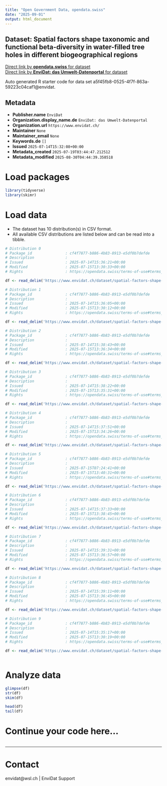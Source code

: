 ```yaml
---
title: "Open Government Data, opendata.swiss"
date: "2025-09-01"
output: html_document
---
```


## Dataset: Spatial factors shape taxonomic and functional beta-diversity in water-filled tree holes in different biogeographical regions



[Direct link by **opendata.swiss** for dataset](https://opendata.swiss/de/dataset/spatial-factors-shape-taxonomic-and-functional-beta-diversity-in-water-filled-tree-holes-in-dif)<br>
[Direct link by **EnviDat: das Umwelt-Datenportal** for dataset](https://www.envidat.ch/#/metadata/spatial-factors-shape-taxonomic-and-functional-beta-diversity-in-water-filled-tr)

Auto generated R starter code for data set a5f45fb8-0525-4f7f-863a-59223c04caf1@envidat.

## Metadata

- **Publisher.name** `EnviDat`
- **Organization.display_name.de** `EnviDat: das Umwelt-Datenportal`
- **Organization.url** `https://www.envidat.ch/`
- **Maintainer** `None`
- **Maintainer_email** `None`
- **Keywords.de** `[]`
- **Issued** `2025-07-14T15:32:08+00:00`
- **Metadata_created** `2025-07-19T03:44:47.212512`
- **Metadata_modified** `2025-08-30T04:44:39.358518`


# Load packages

```r

library(tidyverse)
library(skimr)

```

# Load data

-   The dataset has 10 distribution(s) in CSV format.
-   All available CSV distributions are listed below and can be read into a tibble.

```r

# Distribution 0
# Package_id               : cf4f7877-b886-4b83-8913-e5df0b7defde
# Description              : 
# Issued                   : 2025-07-14T15:36:21+00:00
# Modified                 : 2025-07-15T13:30:33+00:00
# Rights                   : https://opendata.swiss/terms-of-use#terms_by

df <- read_delim('https://www.envidat.ch/dataset/spatial-factors-shape-taxonomic-and-functional-beta-diversity-in-water-filled-tr/resource/efa02f16-fe36-4c37-b173-2e33cba86dce')

# Distribution 1
# Package_id               : cf4f7877-b886-4b83-8913-e5df0b7defde
# Description              : 
# Issued                   : 2025-07-14T15:36:05+00:00
# Modified                 : 2025-07-15T13:30:12+00:00
# Rights                   : https://opendata.swiss/terms-of-use#terms_by

df <- read_delim('https://www.envidat.ch/dataset/spatial-factors-shape-taxonomic-and-functional-beta-diversity-in-water-filled-tr/resource/2d463c45-05fd-4387-bfe5-a73c45443d37')

# Distribution 2
# Package_id               : cf4f7877-b886-4b83-8913-e5df0b7defde
# Description              : 
# Issued                   : 2025-07-14T15:38:43+00:00
# Modified                 : 2025-07-15T13:36:34+00:00
# Rights                   : https://opendata.swiss/terms-of-use#terms_by

df <- read_delim('https://www.envidat.ch/dataset/spatial-factors-shape-taxonomic-and-functional-beta-diversity-in-water-filled-tr/resource/57b67217-a12b-485a-bf86-12616f91b3f6')

# Distribution 3
# Package_id               : cf4f7877-b886-4b83-8913-e5df0b7defde
# Description              : 
# Issued                   : 2025-07-14T15:38:22+00:00
# Modified                 : 2025-07-15T13:35:31+00:00
# Rights                   : https://opendata.swiss/terms-of-use#terms_by

df <- read_delim('https://www.envidat.ch/dataset/spatial-factors-shape-taxonomic-and-functional-beta-diversity-in-water-filled-tr/resource/9485a055-1b76-4033-8a83-beda64796e73')

# Distribution 4
# Package_id               : cf4f7877-b886-4b83-8913-e5df0b7defde
# Description              : 
# Issued                   : 2025-07-14T15:37:51+00:00
# Modified                 : 2025-07-15T13:34:26+00:00
# Rights                   : https://opendata.swiss/terms-of-use#terms_by

df <- read_delim('https://www.envidat.ch/dataset/spatial-factors-shape-taxonomic-and-functional-beta-diversity-in-water-filled-tr/resource/a79ccb9f-6971-4e68-b362-b46f4035015d')

# Distribution 5
# Package_id               : cf4f7877-b886-4b83-8913-e5df0b7defde
# Description              : 
# Issued                   : 2025-07-15T07:24:41+00:00
# Modified                 : 2025-07-15T13:40:31+00:00
# Rights                   : https://opendata.swiss/terms-of-use#terms_by

df <- read_delim('https://www.envidat.ch/dataset/spatial-factors-shape-taxonomic-and-functional-beta-diversity-in-water-filled-tr/resource/bdb73330-1779-4b29-94c7-f70e5de17e38')

# Distribution 6
# Package_id               : cf4f7877-b886-4b83-8913-e5df0b7defde
# Description              : 
# Issued                   : 2025-07-14T15:37:33+00:00
# Modified                 : 2025-07-15T13:38:45+00:00
# Rights                   : https://opendata.swiss/terms-of-use#terms_by

df <- read_delim('https://www.envidat.ch/dataset/spatial-factors-shape-taxonomic-and-functional-beta-diversity-in-water-filled-tr/resource/8b56a8ad-9cda-4d6c-9d33-c688b5dcd9fe')

# Distribution 7
# Package_id               : cf4f7877-b886-4b83-8913-e5df0b7defde
# Description              : 
# Issued                   : 2025-07-14T15:39:31+00:00
# Modified                 : 2025-07-15T13:36:57+00:00
# Rights                   : https://opendata.swiss/terms-of-use#terms_by

df <- read_delim('https://www.envidat.ch/dataset/spatial-factors-shape-taxonomic-and-functional-beta-diversity-in-water-filled-tr/resource/d2244138-f91f-4b88-ab90-eb7280843ec2')

# Distribution 8
# Package_id               : cf4f7877-b886-4b83-8913-e5df0b7defde
# Description              : 
# Issued                   : 2025-07-14T15:39:11+00:00
# Modified                 : 2025-07-15T13:36:45+00:00
# Rights                   : https://opendata.swiss/terms-of-use#terms_by

df <- read_delim('https://www.envidat.ch/dataset/spatial-factors-shape-taxonomic-and-functional-beta-diversity-in-water-filled-tr/resource/24cf0c59-c192-4a19-a7b1-36dc7e129e4b')

# Distribution 9
# Package_id               : cf4f7877-b886-4b83-8913-e5df0b7defde
# Description              : 
# Issued                   : 2025-07-14T15:35:17+00:00
# Modified                 : 2025-07-15T13:30:19+00:00
# Rights                   : https://opendata.swiss/terms-of-use#terms_by

df <- read_delim('https://www.envidat.ch/dataset/spatial-factors-shape-taxonomic-and-functional-beta-diversity-in-water-filled-tr/resource/755e9996-1145-4f21-aa85-4c0eba9ef6eb')



```

# Analyze data

```r

glimpse(df)
str(df)
skim(df)

head(df)
tail(df)

```

# Continue your code here...

```r

```

------------------------------------------------------------------------

# Contact

envidat@wsl.ch | EnviDat Support

